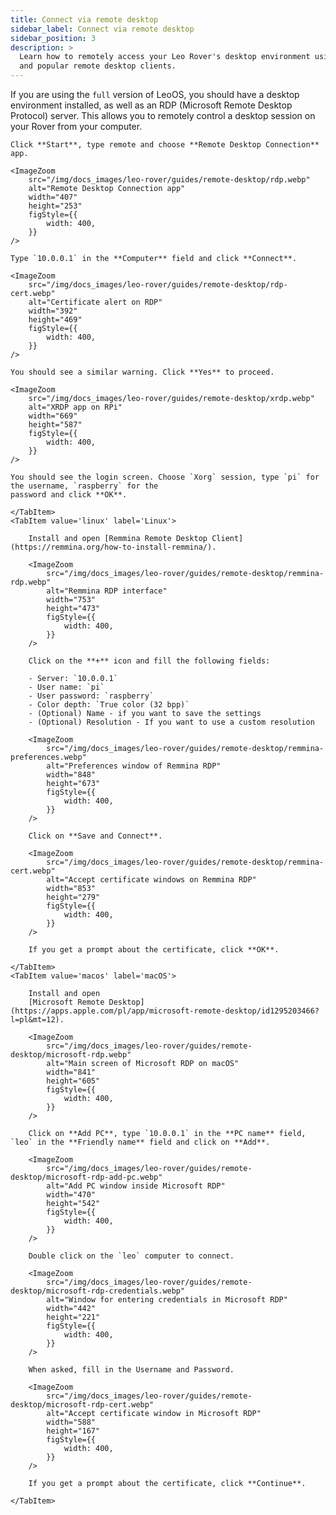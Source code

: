 ```yaml
---
title: Connect via remote desktop
sidebar_label: Connect via remote desktop
sidebar_position: 3
description: >
  Learn how to remotely access your Leo Rover's desktop environment using RDP
  and popular remote desktop clients.
---
```



If you are using the `full` version of LeoOS, you should have a desktop
environment installed, as well as an RDP (Microsoft Remote Desktop Protocol)
server. This allows you to remotely control a desktop session on your Rover from
your computer.

<Tabs groupId='OS'>
    <TabItem value='windows' label='Windows'>
    
    Click **Start**, type remote and choose **Remote Desktop Connection** app.

    <ImageZoom
        src="/img/docs_images/leo-rover/guides/remote-desktop/rdp.webp"
        alt="Remote Desktop Connection app"
        width="407"
        height="253"
        figStyle={{
            width: 400,
        }}
    />

    Type `10.0.0.1` in the **Computer** field and click **Connect**.

    <ImageZoom
        src="/img/docs_images/leo-rover/guides/remote-desktop/rdp-cert.webp"
        alt="Certificate alert on RDP"
        width="392"
        height="469"
        figStyle={{
            width: 400,
        }}
    />

    You should see a similar warning. Click **Yes** to proceed.

    <ImageZoom
        src="/img/docs_images/leo-rover/guides/remote-desktop/xrdp.webp"
        alt="XRDP app on RPi"
        width="669"
        height="587"
        figStyle={{
            width: 400,
        }}
    />

    You should see the login screen. Choose `Xorg` session, type `pi` for the username, `raspberry` for the
    password and click **OK**.

    </TabItem>
    <TabItem value='linux' label='Linux'>

        Install and open [Remmina Remote Desktop Client](https://remmina.org/how-to-install-remmina/).

        <ImageZoom
            src="/img/docs_images/leo-rover/guides/remote-desktop/remmina-rdp.webp"
            alt="Remmina RDP interface"
            width="753"
            height="473"
            figStyle={{
                width: 400,
            }}
        />

        Click on the **+** icon and fill the following fields:

        - Server: `10.0.0.1`
        - User name: `pi`
        - User password: `raspberry`
        - Color depth: `True color (32 bpp)`
        - (Optional) Name - if you want to save the settings
        - (Optional) Resolution - If you want to use a custom resolution

        <ImageZoom
            src="/img/docs_images/leo-rover/guides/remote-desktop/remmina-preferences.webp"
            alt="Preferences window of Remmina RDP"
            width="848"
            height="673"
            figStyle={{
                width: 400,
            }}
        />

        Click on **Save and Connect**.

        <ImageZoom
            src="/img/docs_images/leo-rover/guides/remote-desktop/remmina-cert.webp"
            alt="Accept certificate windows on Remmina RDP"
            width="853"
            height="279"
            figStyle={{
                width: 400,
            }}
        />

        If you get a prompt about the certificate, click **OK**.

    </TabItem>
    <TabItem value='macos' label='macOS'>

        Install and open
        [Microsoft Remote Desktop](https://apps.apple.com/pl/app/microsoft-remote-desktop/id1295203466?l=pl&mt=12).

        <ImageZoom
            src="/img/docs_images/leo-rover/guides/remote-desktop/microsoft-rdp.webp"
            alt="Main screen of Microsoft RDP on macOS"
            width="841"
            height="605"
            figStyle={{
                width: 400,
            }}
        />

        Click on **Add PC**, type `10.0.0.1` in the **PC name** field, `leo` in the **Friendly name** field and click on **Add**.

        <ImageZoom
            src="/img/docs_images/leo-rover/guides/remote-desktop/microsoft-rdp-add-pc.webp"
            alt="Add PC window inside Microsoft RDP"
            width="470"
            height="542"
            figStyle={{
                width: 400,
            }}
        />

        Double click on the `leo` computer to connect.

        <ImageZoom
            src="/img/docs_images/leo-rover/guides/remote-desktop/microsoft-rdp-credentials.webp"
            alt="Window for entering credentials in Microsoft RDP"
            width="442"
            height="221"
            figStyle={{
                width: 400,
            }}
        />

        When asked, fill in the Username and Password.

        <ImageZoom
            src="/img/docs_images/leo-rover/guides/remote-desktop/microsoft-rdp-cert.webp"
            alt="Accept certificate window in Microsoft RDP"
            width="588"
            height="167"
            figStyle={{
                width: 400,
            }}
        />

        If you get a prompt about the certificate, click **Continue**.

    </TabItem>

</Tabs>
